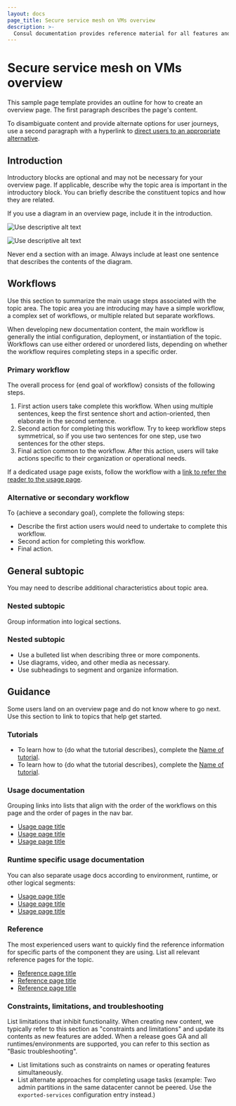 ```yaml
---
layout: docs
page_title: Secure service mesh on VMs overview
description: >-
  Consul documentation provides reference material for all features and options available in Consul.
---
```


# Secure service mesh on VMs overview

This sample page template provides an outline for how to create an overview page. The first paragraph describes the page's content.

To disambiguate content and provide alternate options for user journeys, use a second paragraph with a hyperlink to [direct users to an appropriate alternative](https://developer.hashicorp.com).

## Introduction

Introductory blocks are optional and may not be necessary for your overview page. If applicable, describe why the topic area is important in the introductory block. You can briefly describe the constituent topics and how they are related. 

If you use a diagram in an overview page, include it in the introduction.

![Use descriptive alt text](/img/docs/image.png#light-theme-only)

![Use descriptive alt text](/img/docs/image.png#dark-theme-only)

Never end a section with an image. Always include at least one sentence that describes the contents of the diagram.

## Workflows

Use this section to summarize the main usage steps associated with the topic area. The topic area you are introducing may have a simple workflow, a complex set of workflows, or multiple related but separate workflows.

When developing new documentation content, the main workflow is generally the intial configuration, deployment, or instantiation of the topic. Workflows can use either ordered or unordered lists, depending on whether the workflow requires completing steps in a specific order.
 
### Primary workflow

The overall process for {end goal of workflow} consists of the following steps.

1. First action users take complete this workflow. When using multiple sentences, keep the first sentence short and action-oriented, then elaborate in the second sentence.
1. Second action for completing this workflow. Try to keep workflow steps symmetrical, so if you use two sentences for one step, use two sentences for the other steps.
1. Final action common to the workflow. After this action, users will take actions specific to their organization or operational needs.

If a dedicated usage page exists, follow the workflow with a [link to refer the reader to the usage page](https://developer.hashicorp.com).

### Alternative or secondary workflow

To {achieve a secondary goal}, complete the following steps:

- Describe the first action users would need to undertake to complete this workflow.     
- Second action for completing this workflow.
- Final action.

## General subtopic

You may need to describe additional characteristics about topic area. 

### Nested subtopic

Group information into logical sections. 

### Nested subtopic 

- Use a bulleted list when describing three or more components.
- Use diagrams, video, and other media as necessary.       
- Use subheadings to segment and organize information.

## Guidance

Some users land on an overview page and do not know where to go next. Use this section to link to topics that help get started.

### Tutorials

- To learn how to {do what the tutorial describes}, complete the [Name of tutorial](https://link-to-tutorial).
- To learn how to {do what the tutorial describes}, complete the [Name of tutorial](https://link-to-tutorial).

### Usage documentation

Grouping links into lists that align with the order of the workflows on this page and the order of pages in the nav bar.

- [Usage page title](https://developer.hashicorp.com)
- [Usage page title](https://developer.hashicorp.com)
- [Usage page title](https://developer.hashicorp.com)

### Runtime specific usage documentation

You can also separate usage docs according to environment, runtime, or other logical segments:

- [Usage page title](https://developer.hashicorp.com)
- [Usage page title](https://developer.hashicorp.com)
- [Usage page title](https://developer.hashicorp.com)

### Reference

The most experienced users want to quickly find the reference information for specific parts of the component they are using. List all relevant reference pages for the topic.

- [Reference page title](https://developer.hashicorp.com)
- [Reference page title](https://developer.hashicorp.com)
- [Reference page title](https://developer.hashicorp.com)

### Constraints, limitations, and troubleshooting

List limitations that inhibit functionality. When creating new content, we typically refer to this section as "constraints and limitations" and update its contents as new features are added. When a release goes GA and all runtimes/environments are supported, you can refer to this section as "Basic troubleshooting".

- List limitations such as constraints on names or operating features simultaneously.
- List alternate approaches for completing usage tasks (example: Two admin partitions in the same datacenter cannot be peered. Use the `exported-services` configuration entry instead.)
